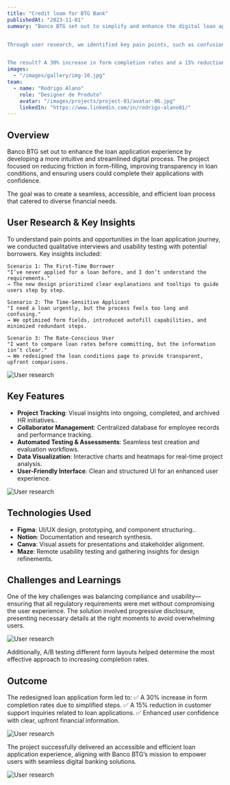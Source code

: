 ```yaml
---
title: "Credit loam for BTG Bank"
publishedAt: "2023-11-01"
summary: "Banco BTG set out to simplify and enhance the digital loan application process, making it more intuitive, transparent, and accessible. The project focused on reducing friction in form-filling, improving clarity in loan conditions, and ensuring a smooth, user-friendly journey for applicants.


Through user research, we identified key pain points, such as confusion around requirements, lengthy application times, and lack of transparency in loan terms. By implementing progressive disclosure, optimized form layouts, and clear financial comparisons, we improved the overall experience.


The result? A 30% increase in form completion rates and a 15% reduction in customer support inquiries, reinforcing Banco BTG’s commitment to delivering efficient, digital-first financial solutions."
images:
  - "/images/gallery/img-10.jpg"
team:
  - name: "Rodrigo Alano"
    role: "Designer de Produto"
    avatar: "/images/projects/project-01/avatar-06.jpg"
    linkedIn: "https://www.linkedin.com/in/rodrigo-alano01/"
---
```


## Overview

Banco BTG set out to enhance the loan application experience by developing a more intuitive and streamlined digital 
process. The project focused on reducing friction in form-filling, improving transparency in loan conditions, and 
ensuring users could complete their applications with confidence. 

The goal was to create a seamless, accessible, 
and efficient loan process that catered to diverse financial needs.

## User Research & Key Insights

To understand pain points and opportunities in the loan application journey, we conducted qualitative interviews and usability testing with potential borrowers. Key insights included:

    Scenario 1: The First-Time Borrower
    "I’ve never applied for a loan before, and I don’t understand the requirements."
    → The new design prioritized clear explanations and tooltips to guide users step by step.

    Scenario 2: The Time-Sensitive Applicant
    "I need a loan urgently, but the process feels too long and confusing."
    → We optimized form fields, introduced autofill capabilities, and minimized redundant steps.

    Scenario 3: The Rate-Conscious User
    "I want to compare loan rates before committing, but the information isn’t clear."
    → We redesigned the loan conditions page to provide transparent, upfront comparisons.

![User research](/images/projects/project-btg/img-BTG-01.jpg)
  

## Key Features

- **Project Tracking**: Visual insights into ongoing, completed, and archived HR initiatives..
- **Collaborator Management**: Centralized database for employee records and performance tracking.
- **Automated Testing & Assessments**:  Seamless test creation and evaluation workflows.
- **Data Visualization**: Interactive charts and heatmaps for real-time project analysis.
- **User-Friendly Interface**: Clean and structured UI for an enhanced user experience.

![User research](/images/projects/project-btg/img-BTG-02.jpg)

## Technologies Used

- **Figma**: UI/UX design, prototyping, and component structuring..
- **Notion**: Documentation and research synthesis.
- **Canva**: Visual assets for presentations and stakeholder alignment.
- **Maze**: Remote usability testing and gathering insights for design refinements.

## Challenges and Learnings

One of the key challenges was balancing compliance and usability—ensuring that all regulatory requirements 
were met without compromising the user experience. The solution involved progressive disclosure, 
presenting necessary details at the right moments to avoid overwhelming users. 

![User research](/images/projects/project-btg/img-BTG-03.jpg)

Additionally, 
A/B testing different form layouts helped determine the most effective approach to increasing completion rates.

## Outcome

The redesigned loan application form led to:
✅ A 30% increase in form completion rates due to simplified steps.
✅ A 15% reduction in customer support inquiries related to loan applications.
✅ Enhanced user confidence with clear, upfront financial information.

![User research](/images/projects/project-btg/img-BTG-04.jpg)

The project successfully delivered an accessible and efficient loan application experience, 
aligning with Banco BTG’s mission to empower users with seamless digital banking solutions.

![User research](/images/projects/project-btg/img-BTG-05.jpg)



